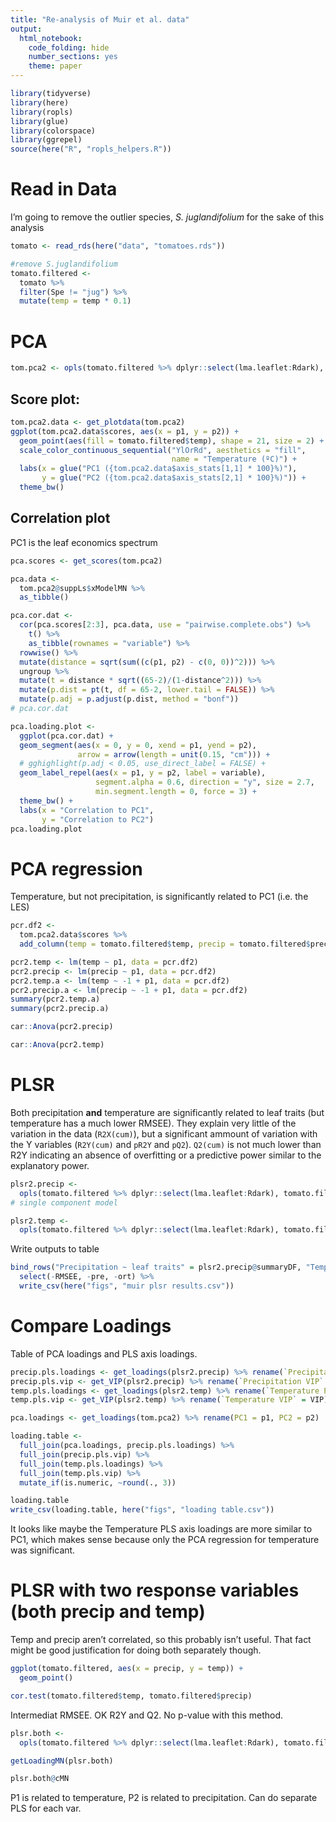 ```yaml
---
title: "Re-analysis of Muir et al. data"
output: 
  html_notebook:
    code_folding: hide
    number_sections: yes
    theme: paper
---
```


```r
library(tidyverse)
library(here)
library(ropls)
library(glue)
library(colorspace)
library(ggrepel)
source(here("R", "ropls_helpers.R"))
```

# Read in Data

I'm going to remove the outlier species, *S. juglandifolium* for the sake of this analysis

```r
tomato <- read_rds(here("data", "tomatoes.rds"))

#remove S.juglandifolium
tomato.filtered <-
  tomato %>% 
  filter(Spe != "jug") %>% 
  mutate(temp = temp * 0.1)
```


# PCA

```r
tom.pca2 <- opls(tomato.filtered %>% dplyr::select(lma.leaflet:Rdark), plotL = FALSE)
```

## Score plot:

```r
tom.pca2.data <- get_plotdata(tom.pca2)
ggplot(tom.pca2.data$scores, aes(x = p1, y = p2)) +
  geom_point(aes(fill = tomato.filtered$temp), shape = 21, size = 2) +
  scale_color_continuous_sequential("YlOrRd", aesthetics = "fill",
                                    name = "Temperature (ºC)") +
  labs(x = glue("PC1 ({tom.pca2.data$axis_stats[1,1] * 100}%)"),
       y = glue("PC2 ({tom.pca2.data$axis_stats[2,1] * 100}%)")) +
  theme_bw()
```

## Correlation plot

PC1 is the leaf economics spectrum

```r
pca.scores <- get_scores(tom.pca2)

pca.data <-
  tom.pca2@suppLs$xModelMN %>%
  as_tibble()

pca.cor.dat <-
  cor(pca.scores[2:3], pca.data, use = "pairwise.complete.obs") %>%
    t() %>%
    as_tibble(rownames = "variable") %>% 
  rowwise() %>% 
  mutate(distance = sqrt(sum((c(p1, p2) - c(0, 0))^2))) %>% 
  ungroup %>% 
  mutate(t = distance * sqrt((65-2)/(1-distance^2))) %>% 
  mutate(p.dist = pt(t, df = 65-2, lower.tail = FALSE)) %>% 
  mutate(p.adj = p.adjust(p.dist, method = "bonf"))
# pca.cor.dat
```
```r
pca.loading.plot <-
  ggplot(pca.cor.dat) +
  geom_segment(aes(x = 0, y = 0, xend = p1, yend = p2),
               arrow = arrow(length = unit(0.15, "cm"))) +
  # gghighlight(p.adj < 0.05, use_direct_label = FALSE) +
  geom_label_repel(aes(x = p1, y = p2, label = variable),
                   segment.alpha = 0.6, direction = "y", size = 2.7, 
                   min.segment.length = 0, force = 3) +
  theme_bw() +
  labs(x = "Correlation to PC1",
       y = "Correlation to PC2")
pca.loading.plot
```


# PCA regression

Temperature, but not precipitation, is significantly related to PC1 (i.e. the LES)

```r
pcr.df2 <-
  tom.pca2.data$scores %>% 
  add_column(temp = tomato.filtered$temp, precip = tomato.filtered$precip)
```

```r
pcr2.temp <- lm(temp ~ p1, data = pcr.df2)
pcr2.precip <- lm(precip ~ p1, data = pcr.df2)
pcr2.temp.a <- lm(temp ~ -1 + p1, data = pcr.df2)
pcr2.precip.a <- lm(precip ~ -1 + p1, data = pcr.df2)
summary(pcr2.temp.a)
summary(pcr2.precip.a)

car::Anova(pcr2.precip)

car::Anova(pcr2.temp)
```


# PLSR

Both precipitation **and** temperature are significantly related to leaf traits (but temperature has a much lower RMSEE).  They explain very little of the variation in the data (`R2X(cum)`), but a significant ammount of variation with the Y variables (`R2Y(cum)` and `pR2Y` and `pQ2`).  `Q2(cum)` is not much lower than R2Y indicating an absence of overfitting or a predictive power similar to the explanatory power.

```r
plsr2.precip <- 
  opls(tomato.filtered %>% dplyr::select(lma.leaflet:Rdark), tomato.filtered$precip, plotL = FALSE, permI = 1000)
# single component model

plsr2.temp <- 
  opls(tomato.filtered %>% dplyr::select(lma.leaflet:Rdark), tomato.filtered$temp, plotL = FALSE, permI = 1000)

```
Write outputs to table
```r
bind_rows("Precipitation ~ leaf traits" = plsr2.precip@summaryDF, "Temperature ~ leaf traits" = plsr2.temp@summaryDF, .id = "Model") %>% 
  select(-RMSEE, -pre, -ort) %>% 
  write_csv(here("figs", "muir plsr results.csv"))
```

# Compare Loadings

Table of PCA loadings and PLS axis loadings.

```r
precip.pls.loadings <- get_loadings(plsr2.precip) %>% rename(`Precipitation PLS Loadings` = p1)
precip.pls.vip <- get_VIP(plsr2.precip) %>% rename(`Precipitation VIP` = VIP)
temp.pls.loadings <- get_loadings(plsr2.temp) %>% rename(`Temperature PLS` = p1)
temp.pls.vip <- get_VIP(plsr2.temp) %>% rename(`Temperature VIP` = VIP)

pca.loadings <- get_loadings(tom.pca2) %>% rename(PC1 = p1, PC2 = p2)

loading.table <-
  full_join(pca.loadings, precip.pls.loadings) %>%
  full_join(precip.pls.vip) %>% 
  full_join(temp.pls.loadings) %>% 
  full_join(temp.pls.vip) %>% 
  mutate_if(is.numeric, ~round(., 3))

loading.table
write_csv(loading.table, here("figs", "loading table.csv"))

```

It looks like maybe the Temperature PLS axis loadings are more similar to PC1, which makes sense because only the PCA regression for temperature was significant.


# PLSR with two response variables (both precip and temp)

Temp and precip aren't correlated, so this probably isn't useful.  That fact might be good justification for doing both separately though.

```r
ggplot(tomato.filtered, aes(x = precip, y = temp)) +
  geom_point()

cor.test(tomato.filtered$temp, tomato.filtered$precip)
```


Intermediat RMSEE. OK R2Y and Q2.  No p-value with this method.

```r
plsr.both <- 
  opls(tomato.filtered %>% dplyr::select(lma.leaflet:Rdark), tomato.filtered %>% dplyr::select(temp, precip) %>% as.matrix(), plotL = FALSE, permI = 200)
```

```r
getLoadingMN(plsr.both)

plsr.both@cMN
```
P1 is related to temperature, P2 is related to precipitation.  Can do separate PLS for each var.
